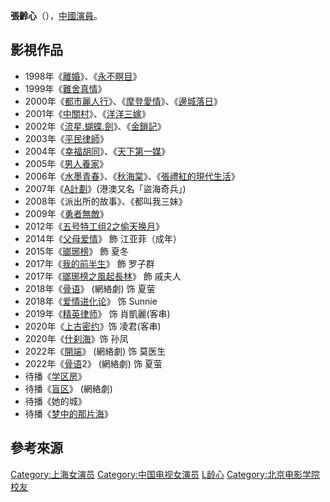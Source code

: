 {{refimprove|time= 2015-12-11}}
{{藝人
| 姓名 = 張齡心
| 類型 = 女演員
| 圖片 = 
| 藝名 = 
| 原名 = 張佳蓓<ref name="people-20150923">{{cite news |url= http://js.people.com.cn/n/2015/0923/c360313-26496162-13.html |title= 同班不同命！揭秘北电96级美女发展现状 |date= 2015-09-23 |accessdate= 2015-12-11 |work= 北青网 |author= 黄竹岩 |coauthors= 张鑫 |publisher= [[人民日报|人民日报]]|archive-url= https://web.archive.org/web/20151222113118/http://js.people.com.cn/n/2015/0923/c360313-26496162-13.html |archive-date= 2015-12-22 |dead-url= yes }}[http://js.people.com.cn/BIG5/n/2015/0923/c360313-26496162-13.html {{zh-hant}}] {{Wayback|url=http://js.people.com.cn/BIG5/n/2015/0923/c360313-26496162-13.html |date=20151222132811 }}</ref>
| 羅馬拼音 = Zhang Lingxin
| 暱稱 = 
| 民族 = 中華民族
| 出生日期 = 1981年3月28日
| 出生地點 = {{CHN}}[[上海市|上海市]]
|配偶 = 已婚<ref name="zhgpl-2015-104056012">{{cite news |url= http://www.zhgpl.com/doc/1040/5/6/0/104056012.html |title= 張齡心隱婚多年後懷孕　老公系圈外人 |date= 2015-12-23 |accessdate= 2016-01-02 |publisher= 中評社 |location= 北京 |archive-date= 2016-03-04 |archive-url= https://web.archive.org/web/20160304192910/http://www.zhgpl.com/doc/1040/5/6/0/104056012.html |dead-url= no }}</ref><ref name="ettoday-2015-617753">{{cite news |url= http://star.ettoday.net/news/617753 |title= 《瑯琊榜》再相聚！　「夏冬」張齡心凸肚孕照曝光 |date= 2015-12-23 |accessdate= 2016-01-02 |publisher= [[ETtoday_東森新聞雲|ETtoday 東森新聞雲]] |location= 北京 |author1= 劉宜庭 |archive-date= 2015-12-24 |archive-url= https://web.archive.org/web/20151224194112/http://star.ettoday.net/news/617753 |dead-url= no }}</ref>
|兒女 = <!--1<ref name="zhgpl-2015-104056012"/><ref name="ettoday-2015-617753"/>-->
|父母 = 
|親屬 = 
| 教育程度 = [[北京電影學院|北京電影學院]]表演系96級本科班<ref>{{cite news |url= http://dailynews.sina.com/gb/ent/tv/sinacn/file/20140306/00325521686.html |title= 《父母爱情》张龄心低调做人高调演戏 |date= 2014-03-06 |accessdate= 2015-12-11 |publisher= 北京新浪網 |archive-date= 2015-12-11 |archive-url= https://web.archive.org/web/20151211121058/http://dailynews.sina.com/gb/ent/tv/sinacn/file/20140306/00325521686.html |dead-url= no }}[http://dailynews.sina.com/bg/ent/tv/sinacn/file/20140306/00325521686.html {{Wayback|url=http://dailynews.sina.com/bg/ent/tv/sinacn/file/20140306/00325521686.html |date=20151211123823 }} {{Wayback|url=http://dailynews.sina.com/bg/ent/tv/sinacn/file/20140306/00325521686.html |date=20151211123823 }} {{Wayback|url=http://dailynews.sina.com/bg/ent/tv/sinacn/file/20140306/00325521686.html |date=20151211123823 }} {{zh-hant}}]</ref><ref name="people-20150923"/>
| 國籍 = {{PRC}}
| 體重 = 
| 官方網站 = 
| 經紀公司 = 
| imdb = 5112434
}}
'''張齡心'''（{{bd||1981年3月28日|catIdx=C張}}），[[中國|中國]][[演員|演員]]。

==影視作品==
*1998年《[[離婚|離婚]]》、《[[永不瞑目_(1999年电视剧)|永不瞑目]]》
*1999年《[[難舍真情|難舍真情]]》
*2000年《[[都市麗人行|都市麗人行]]》、《[[摩登愛情|摩登愛情]]》、《[[邊城落日|邊城落日]]》
*2001年《[[中關村|中關村]]》、《[[洋洋三嫁|洋洋三嫁]]》
*2002年《[[流星蝴蝶劍_(2002年電視劇)|流星.蝴蝶.劍]]》、《[[金鎖記|金鎖記]]》
*2003年《[[平民律師|平民律師]]》
*2004年《[[幸福胡同|幸福胡同]]》、《[[天下第一媒|天下第一媒]]》
*2005年《[[男人養家|男人養家]]》
*2006年《[[水墨青春|水墨青春]]》、《[[秋海棠|秋海棠]]》、《[[張禮紅的現代生活|張禮紅的現代生活]]》
*2007年《[[A計劃_(電視劇)|A計劃]]》(港澳又名「盜海奇兵」)
*2008年《派出所的故事》、《都叫我三妹》
*2009年《[[勇者無敵_(電視劇)|勇者無敵]]》
*2012年《[[五号特工组2之偷天换月|五号特工组2之偷天换月]]》
*2014年《[[父母爱情|父母爱情]]》 飾  江亚菲（成年）
*2015年《[[瑯琊榜_(電視劇)|瑯琊榜]]》 飾  夏冬
*2017年《[[我的前半生_(电视剧)|我的前半生]]》 飾  罗子群
*2017年《[[琅琊榜之风起长林|瑯琊榜之風起長林]]》 飾  戚夫人
*2018年《[[骨语|骨语]]》 (網絡劇) 饰 夏萤
*2018年《[[爱情进化论|爱情进化论]]》  饰  Sunnie
*2019年《[[精英律师|精英律师]]》 饰  肖凱麗(客串)
*2020年《[[上古密约|上古密约]]》饰  凌君(客串)
*2020年《[[什刹海_(电视剧)|什刹海]]》饰 孙凤
*2022年《[[開端_(網絡劇)|開端]]》 (網絡劇) 饰 莫医生
*2022年《[[骨语|骨语]]2》 (網絡劇) 饰 夏萤
*待播《[[学区房|学区房]]》
*待播《[[盲区|盲区]]》 (網絡劇)
*待播《她的城》
*待播《[[梦中的那片海|梦中的那片海]]》

==參考來源==
{{reflist|30em|refs=
}}

{{DEFAULTSORT:Z张}}

[[Category:上海女演员|Category:上海女演员]]
[[Category:中国电视女演员|Category:中国电视女演员]]
[[Category:張姓|L龄心]]
[[Category:北京电影学院校友|Category:北京电影学院校友]]